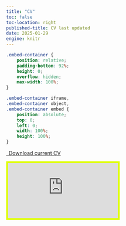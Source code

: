 ```yaml
---
title: "CV"
toc: false
toc-location: right
published-title: CV last updated
date: 2025-01-29
engine: knitr 
---
```


```css
.embed-container {
    position: relative;
    padding-bottom: 92%;
    height: 0;
    overflow: hidden;
    max-width: 100%;
}

.embed-container iframe,
.embed-container object,
.embed-container embed {
    position: absolute;
    top: 0;
    left: 0;
    width: 100%;
    height: 100%;
}
```

```{=html}
<p class="text-center">
  <a class="btn btn-primary btn-lg cv-download" href="https://dkashnitsky.github.io/x/cv/2025-01-cv-daniel-kashnitsky.pdf" target="_blank">
    <i class="fa-solid fa-file-arrow-down"></i>&ensp;Download current CV
  </a>
</p>

<div class="embed-container">
  <iframe src="https://dkashnitsky.github.io/x/cv/2025-01-cv-daniel-kashnitsky.pdf" style="border:5px solid #dfff00"></iframe>
</div>
```
